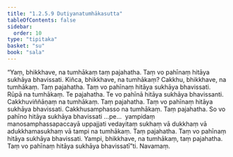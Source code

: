 ```yaml
---
title: "1.2.5.9 Dutiyanatumhākasutta"
tableOfContents: false
sidebar:
  order: 10
type: "tipitaka"
basket: "su"
book: "sala"
---
```



<DynamicBreadcrumb />

<Division number="102" book="sala">

<Paragraph number="536" book="sala">
“Yaṃ, bhikkhave, na tumhākaṃ taṃ pajahatha. Taṃ vo pahīnaṃ hitāya sukhāya bhavissati. Kiñca, bhikkhave, na tumhākaṃ? Cakkhu, bhikkhave, na tumhākaṃ. Taṃ pajahatha. Taṃ vo pahīnaṃ hitāya sukhāya bhavissati. Rūpā na tumhākaṃ. Te pajahatha. Te vo pahīnā hitāya sukhāya bhavissanti. Cakkhuviññāṇaṃ na tumhākaṃ. Taṃ pajahatha. Taṃ vo pahīnaṃ hitāya sukhāya bhavissati. Cakkhusamphasso na tumhākaṃ. Taṃ pajahatha. So vo pahīno hitāya sukhāya bhavissati …pe…  yampidaṃ manosamphassapaccayā uppajjati vedayitaṃ sukhaṃ vā dukkhaṃ vā adukkhamasukhaṃ vā tampi na tumhākaṃ. Taṃ pajahatha. Taṃ vo pahīnaṃ hitāya sukhāya bhavissati. Yampi, bhikkhave, na tumhākaṃ, taṃ pajahatha. Taṃ vo pahīnaṃ hitāya sukhāya bhavissatī”ti.

</Paragraph>
</Division>

<Paragraph number="537" type="center" book="sala">
Navamaṃ.
</Paragraph>